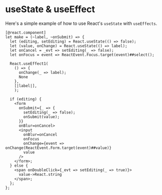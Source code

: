 # useState & useEffect

Here's a simple example of how to use React's `useState` with `useEffects`.

```reason
[@react.component]
let make = (~label, ~onSubmit) => {
  let (editing, setEditing) = React.useState(() => false);
  let (value, onChange) = React.useState(() => label);
  let onCancel = _evt => setEditing(_ => false);
  let onFocus = event => ReactEvent.Focus.target(event)##select();

  React.useEffect1(
    () => {
      onChange(_ => label);
      None
    },
    [|label|],
    );

  if (editing) {
    <form
      onSubmit={_ => {
        setEditing(_ => false);
        onSubmit(value);
      }}
      onBlur=onCancel>
      <input
        onBlur=onCancel
        onFocus
        onChange={event => onChange(ReactEvent.Form.target(event)##value)}
        value
      />
    </form>;
  } else {
    <span onDoubleClick={_evt => setEditing(_ => true)}>
      value->React.string
    </span>;
  };
};
```
